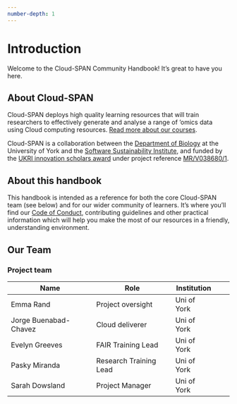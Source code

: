 ```yaml
---
number-depth: 1
---
```


# Introduction {#intro}

Welcome to the Cloud-SPAN Community Handbook! It's great to have you here.

## About Cloud-SPAN
Cloud-SPAN deploys high quality learning resources that will train researchers to effectively generate and analyse a range of 'omics data using Cloud computing resources. [Read more about our courses](#courses).

Cloud-SPAN is a collaboration between the [Department of Biology](https://www.york.ac.uk/biology/) at the University of York and the [Software Sustainability Institute](https://www.software.ac.uk/), and funded by the [UKRI innovation scholars award](https://www.ukri.org/news/initiatives-boost-health-and-bioscience-skills-and-industry/) under project reference [MR/V038680/1](https://gtr.ukri.org/projects?ref=MR%2FV038680%2F1).

## About this handbook
This handbook is intended as a reference for both the core Cloud-SPAN team (see below) and for our wider community of learners. It's where you'll find our [Code of Conduct](#coc), contributing guidelines and other practical information which will help you make the most of our resources in a friendly, understanding environment. 

## Our Team
### Project team

| Name | Role | Institution |
|---|---|---|---|---|
| Emma Rand | Project oversight | Uni of York |
| Jorge Buenabad-Chavez | Cloud deliverer | Uni of York |
| Evelyn Greeves | FAIR Training Lead | Uni of York |
| Pasky Miranda | Research Training Lead | Uni of York |
| Sarah Dowsland | Project Manager | Uni of York |
